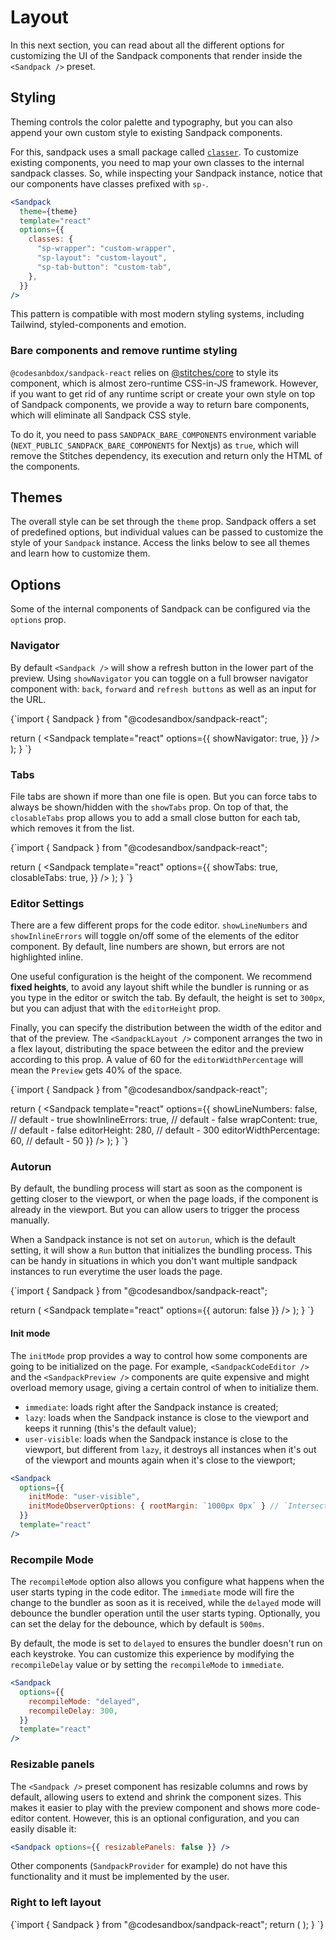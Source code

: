 
# Layout

In this next section, you can read about all the different options for customizing the UI of the Sandpack components that render inside the `<Sandpack />` preset.

## Styling

Theming controls the color palette and typography, but you can also append your own custom style to existing Sandpack components.

For this, sandpack uses a small package called [`classer`](https://github.com/code-hike/codehike/blob/next/packages/mdx/src/classer/index.tsx). To customize existing components, you need to map your own classes to the internal sandpack classes. So, while inspecting your Sandpack instance, notice that our components have classes prefixed with `sp-`.

```jsx
<Sandpack
  theme={theme}
  template="react"
  options={{
    classes: {
      "sp-wrapper": "custom-wrapper",
      "sp-layout": "custom-layout",
      "sp-tab-button": "custom-tab",
    },
  }}
/>
```

<Callout>
This pattern is compatible with most modern styling systems, including Tailwind, styled-components and emotion.
</Callout>

### Bare components and remove runtime styling

`@codesanbdox/sandpack-react` relies on [@stitches/core](https://github.com/stitchesjs/stitches) to style its component, which is almost zero-runtime CSS-in-JS framework. However, if you want to get rid of any runtime script or create your own style on top of Sandpack components, we provide a way to return bare components, which will eliminate all Sandpack CSS style.

To do it, you need to pass `SANDPACK_BARE_COMPONENTS` environment variable (`NEXT_PUBLIC_SANDPACK_BARE_COMPONENTS` for Nextjs) as `true`, which will remove the Stitches dependency, its execution and return only the HTML of the components.

## Themes

The overall style can be set through the `theme` prop. Sandpack offers a set of predefined options, but individual values can be passed to customize the style of your `Sandpack` instance. Access the links below to see all themes and learn how to customize them.

<IntroSection>
  <IntroCard 
    icon="Theme"
    title="All themes" 
    description="See all themes available on @codesandbox/sandpack-themes and how you can use it" 
    href="/docs/themes#all-themes" 
  />

  <IntroCard
    icon="Magic" 
    title="Sandpack Theme Builder"
    description="Design and customize your own theme, among other Sandpack presets." 
    href="https://sandpack.codesandbox.io/theme" 
    external 
  />
</IntroSection>

## Options

Some of the internal components of Sandpack can be configured via the `options` prop.

### Navigator

By default `<Sandpack />` will show a refresh button in the lower part of the preview. Using `showNavigator` you can toggle on a full browser navigator component with: `back`, `forward` and `refresh buttons` as well as an input for the URL.

<CodeBlock stack>
{`import { Sandpack } from "@codesandbox/sandpack-react";

  return (
    <Sandpack 
      template="react"
      options={{
        showNavigator: true,
      }}
    />
  );
}
`}
</CodeBlock>

### Tabs

File tabs are shown if more than one file is open. But you can force tabs to always be shown/hidden with the `showTabs` prop. On top of that, the `closableTabs` prop allows you to add a small close button for each tab, which removes it from the list.

<CodeBlock stack>
{`import { Sandpack } from "@codesandbox/sandpack-react";

  return (
    <Sandpack 
      template="react"
      options={{
        showTabs: true,
        closableTabs: true,
      }}
    />
  );
}
`}
</CodeBlock>

### Editor Settings

There are a few different props for the code editor. `showLineNumbers` and `showInlineErrors` will toggle on/off some of the elements of the editor component. By default, line numbers are shown, but errors are not highlighted inline.

One useful configuration is the height of the component. We recommend **fixed heights**, to avoid any layout shift while the bundler is running or as you type in the editor or switch the tab. By default, the height is set to `300px`, but you can adjust that with the `editorHeight` prop.

Finally, you can specify the distribution between the width of the editor and that of the preview. The `<SandpackLayout />` component arranges the two in a flex layout, distributing the space between the editor and the preview according to this prop. A value of 60 for the `editorWidthPercentage` will mean the `Preview` gets 40% of the space.

<CodeBlock stack>
{`import { Sandpack } from "@codesandbox/sandpack-react";

  return (
    <Sandpack 
      template="react"
      options={{
        showLineNumbers: false, // default - true
        showInlineErrors: true, // default - false
        wrapContent: true, // default - false
        editorHeight: 280, // default - 300
        editorWidthPercentage: 60, // default - 50
      }}
    />
  );
}
`}
</CodeBlock>

### Autorun

By default, the bundling process will start as soon as the component is getting closer to the viewport, or when the page loads, if the component is already in the viewport. But you can allow users to trigger the process manually.

When a Sandpack instance is not set on `autorun`, which is the default setting, it will show a `Run` button that initializes the bundling process. This can be handy in situations in which you don't want multiple sandpack instances to run everytime the user loads the page.

<CodeBlock stack>
{`import { Sandpack } from "@codesandbox/sandpack-react";

  return (
    <Sandpack 
      template="react"
      options={{
        autorun: false
      }}
    />
  );
}
`}
</CodeBlock>

#### Init mode

The `initMode` prop provides a way to control how some components are going to be initialized on the page. For example, `<SandpackCodeEditor />` and the `<SandpackPreview />` components are quite expensive and might overload memory usage, giving a certain control of when to initialize them.

- `immediate`: loads right after the Sandpack instance is created;
- `lazy`: loads when the Sandpack instance is close to the viewport and keeps it running (this's the default value);
- `user-visible`: loads when the Sandpack instance is close to the viewport, but different from `lazy`, it destroys all instances when it's out of the viewport and mounts again when it's close to the viewport;

```jsx
<Sandpack
  options={{
    initMode: "user-visible",
    initModeObserverOptions: { rootMargin: `1000px 0px` } // `IntersectionObserverInit` options
  }}
  template="react"
/>
```

### Recompile Mode

The `recompileMode` option also allows you configure what happens when the user starts typing in the code editor. The `immediate` mode will fire the change to the bundler as soon as it is received, while the `delayed` mode will debounce the bundler operation until the user starts typing. Optionally, you can set the delay for the debounce, which by default is `500ms`.

By default, the mode is set to `delayed` to ensures the bundler doesn't run on each keystroke. You can customize this
experience by modifying the `recompileDelay` value or by setting the
`recompileMode` to `immediate`.

```jsx
<Sandpack
  options={{
    recompileMode: "delayed",
    recompileDelay: 300,
  }}
  template="react"
/>
```

### Resizable panels

The `<Sandpack />` preset component has resizable columns and rows by default, allowing users to extend and shrink the component sizes. This makes it easier to play with the preview component and shows more code-editor content. However, this is an optional configuration, and you can easily disable it: 

```jsx
<Sandpack options={{ resizablePanels: false }} />
```

Other components (`SandpackProvider` for example) do not have this functionality and it must be implemented by the user.

### Right to left layout

<CodeBlock stack>
{`import { Sandpack } from "@codesandbox/sandpack-react";
  return (
    <Sandpack 
      options={{
        rtl: true, // default false
      }}
    />
  );
}
`}
</CodeBlock>
